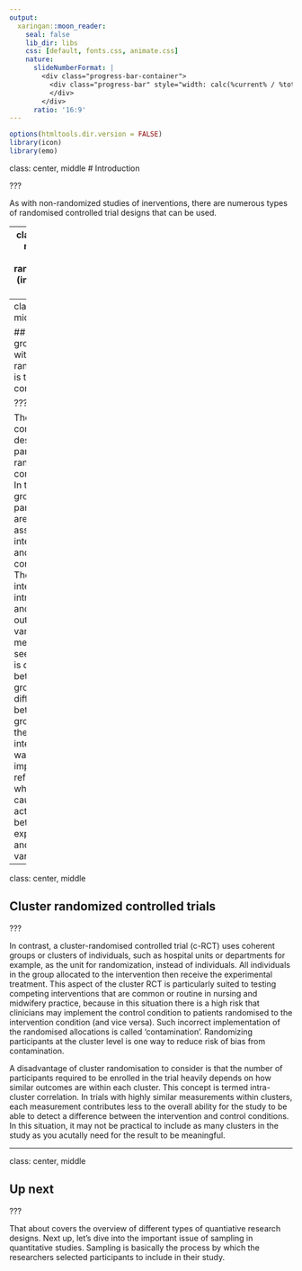```yaml
---
output:
  xaringan::moon_reader:
    seal: false
    lib_dir: libs
    css: [default, fonts.css, animate.css]
    nature:
      slideNumberFormat: |
        <div class="progress-bar-container">
          <div class="progress-bar" style="width: calc(%current% / %total% * 100%);">
          </div>
        </div>
      ratio: '16:9'
---
```


```r
options(htmltools.dir.version = FALSE)
library(icon)
library(emo)
```

class: center, middle
# Introduction

???

As with non-randomized studies of inerventions, there are numerous types of randomised controlled trial designs that can be used. 

---
class: center, middle
## Unit of randomization (individual or cluster)

## Time-point (parallel or crossover)

???

RCTs can be broadly categorized by the unit of randomisation used into either individual randomization or by cluster. And we can also categorise RCTs by the timepoint at which comparisons are being made. A parallel-group RCT compares outcomes measured at the same time-point between different groups whereas the cross-over RCT compares outcomes within that same groups at different times according to a random order.


---
class: center, middle

## Parallel group design with individual randomization is the most common

???

The most common RCT design is a parallel group randomised controlled trial. In the parallel group RCT, participants are randomly assigned to intervention and control conditions. The intervention is introduced and the outcome variable is measured to see whether it is different between the groups. The difference between the groups after the intervention was implemented reflects whether a causal link actually exists between the explanatory and outcome variables.

---
class: center, middle

## Cluster randomized controlled trials


???

In contrast, a cluster-randomised controlled trial (c-RCT) uses coherent groups or clusters of individuals, such as hospital units or departments for example, as the unit for randomization, instead of individuals. All individuals in the group allocated to the intervention then receive the experimental treatment. This aspect of the cluster RCT is particularly suited to testing competing interventions that are common or routine in nursing and midwifery practice, because in this situation there is a high risk that clinicians may implement the control condition to patients randomised to the intervention condition (and vice versa). Such incorrect implementation of the randomised allocations is called ‘contamination’. Randomizing participants at the cluster level is one way to reduce risk of bias from contamination.


A disadvantage of cluster randomisation to consider is that the number of participants required to be enrolled in the trial heavily depends on how similar outcomes are within each cluster. This  concept is termed intra-cluster correlation. In trials with highly similar measurements within clusters, each measurement contributes less to the overall ability for the study to be able to detect a difference between the intervention and control conditions. In this situation, it may not be practical to include as many clusters in the study as you acutally need for the result to be meaningful.


---

class: center, middle

## Up next


???

That about covers the overview of different types of quantiative research designs. Next up, let's dive into the important issue of sampling in quantitative studies. Sampling is basically the process by which the researchers selected participants to include in their study.


